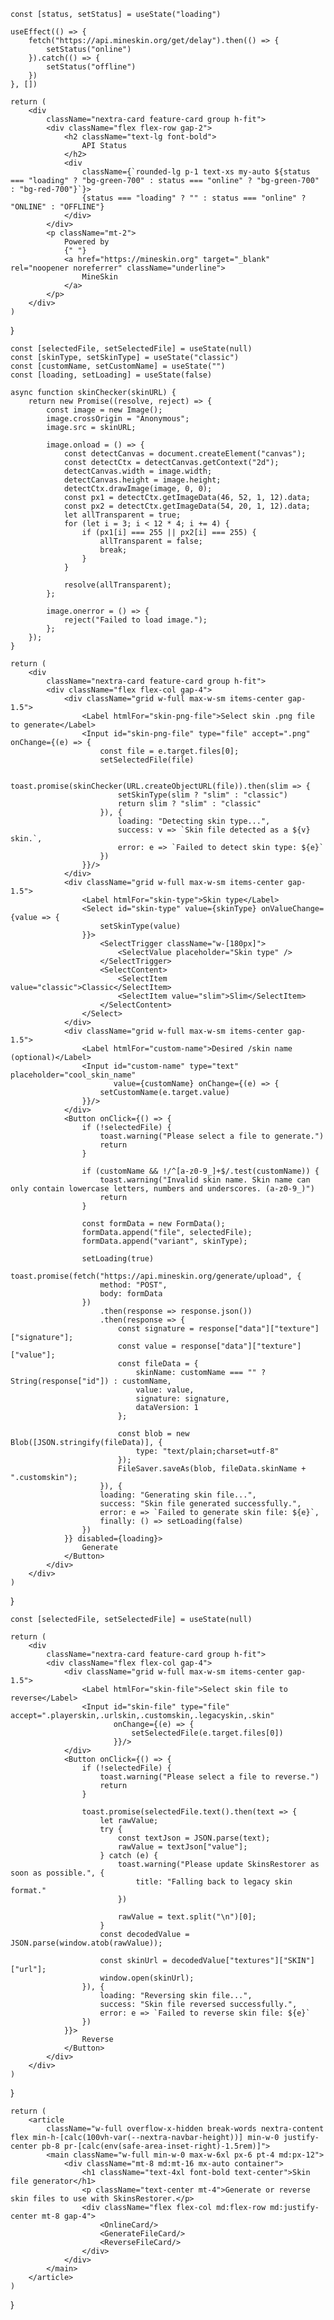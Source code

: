 
    const [status, setStatus] = useState("loading")

    useEffect(() => {
        fetch("https://api.mineskin.org/get/delay").then(() => {
            setStatus("online")
        }).catch(() => {
            setStatus("offline")
        })
    }, [])

    return (
        <div
            className="nextra-card feature-card group h-fit">
            <div className="flex flex-row gap-2">
                <h2 className="text-lg font-bold">
                    API Status
                </h2>
                <div
                    className={`rounded-lg p-1 text-xs my-auto ${status === "loading" ? "bg-green-700" : status === "online" ? "bg-green-700" : "bg-red-700"}`}>
                    {status === "loading" ? "" : status === "online" ? "ONLINE" : "OFFLINE"}
                </div>
            </div>
            <p className="mt-2">
                Powered by
                {" "}
                <a href="https://mineskin.org" target="_blank" rel="noopener noreferrer" className="underline">
                    MineSkin
                </a>
            </p>
        </div>
    )
}

    const [selectedFile, setSelectedFile] = useState(null)
    const [skinType, setSkinType] = useState("classic")
    const [customName, setCustomName] = useState("")
    const [loading, setLoading] = useState(false)

    async function skinChecker(skinURL) {
        return new Promise((resolve, reject) => {
            const image = new Image();
            image.crossOrigin = "Anonymous";
            image.src = skinURL;

            image.onload = () => {
                const detectCanvas = document.createElement("canvas");
                const detectCtx = detectCanvas.getContext("2d");
                detectCanvas.width = image.width;
                detectCanvas.height = image.height;
                detectCtx.drawImage(image, 0, 0);
                const px1 = detectCtx.getImageData(46, 52, 1, 12).data;
                const px2 = detectCtx.getImageData(54, 20, 1, 12).data;
                let allTransparent = true;
                for (let i = 3; i < 12 * 4; i += 4) {
                    if (px1[i] === 255 || px2[i] === 255) {
                        allTransparent = false;
                        break;
                    }
                }

                resolve(allTransparent);
            };

            image.onerror = () => {
                reject("Failed to load image.");
            };
        });
    }

    return (
        <div
            className="nextra-card feature-card group h-fit">
            <div className="flex flex-col gap-4">
                <div className="grid w-full max-w-sm items-center gap-1.5">
                    <Label htmlFor="skin-png-file">Select skin .png file to generate</Label>
                    <Input id="skin-png-file" type="file" accept=".png" onChange={(e) => {
                        const file = e.target.files[0];
                        setSelectedFile(file)

                        toast.promise(skinChecker(URL.createObjectURL(file)).then(slim => {
                            setSkinType(slim ? "slim" : "classic")
                            return slim ? "slim" : "classic"
                        }), {
                            loading: "Detecting skin type...",
                            success: v => `Skin file detected as a ${v} skin.`,
                            error: e => `Failed to detect skin type: ${e}`
                        })
                    }}/>
                </div>
                <div className="grid w-full max-w-sm items-center gap-1.5">
                    <Label htmlFor="skin-type">Skin type</Label>
                    <Select id="skin-type" value={skinType} onValueChange={value => {
                        setSkinType(value)
                    }}>
                        <SelectTrigger className="w-[180px]">
                            <SelectValue placeholder="Skin type" />
                        </SelectTrigger>
                        <SelectContent>
                            <SelectItem value="classic">Classic</SelectItem>
                            <SelectItem value="slim">Slim</SelectItem>
                        </SelectContent>
                    </Select>
                </div>
                <div className="grid w-full max-w-sm items-center gap-1.5">
                    <Label htmlFor="custom-name">Desired /skin name (optional)</Label>
                    <Input id="custom-name" type="text" placeholder="cool_skin_name"
                           value={customName} onChange={(e) => {
                        setCustomName(e.target.value)
                    }}/>
                </div>
                <Button onClick={() => {
                    if (!selectedFile) {
                        toast.warning("Please select a file to generate.")
                        return
                    }

                    if (customName && !/^[a-z0-9_]+$/.test(customName)) {
                        toast.warning("Invalid skin name. Skin name can only contain lowercase letters, numbers and underscores. (a-z0-9_)")
                        return
                    }

                    const formData = new FormData();
                    formData.append("file", selectedFile);
                    formData.append("variant", skinType);

                    setLoading(true)
                    toast.promise(fetch("https://api.mineskin.org/generate/upload", {
                        method: "POST",
                        body: formData
                    })
                        .then(response => response.json())
                        .then(response => {
                            const signature = response["data"]["texture"]["signature"];
                            const value = response["data"]["texture"]["value"];
                            const fileData = {
                                skinName: customName === "" ? String(response["id"]) : customName,
                                value: value,
                                signature: signature,
                                dataVersion: 1
                            };

                            const blob = new Blob([JSON.stringify(fileData)], {
                                type: "text/plain;charset=utf-8"
                            });
                            FileSaver.saveAs(blob, fileData.skinName + ".customskin");
                        }), {
                        loading: "Generating skin file...",
                        success: "Skin file generated successfully.",
                        error: e => `Failed to generate skin file: ${e}`,
                        finally: () => setLoading(false)
                    })
                }} disabled={loading}>
                    Generate
                </Button>
            </div>
        </div>
    )
}

    const [selectedFile, setSelectedFile] = useState(null)

    return (
        <div
            className="nextra-card feature-card group h-fit">
            <div className="flex flex-col gap-4">
                <div className="grid w-full max-w-sm items-center gap-1.5">
                    <Label htmlFor="skin-file">Select skin file to reverse</Label>
                    <Input id="skin-file" type="file" accept=".playerskin,.urlskin,.customskin,.legacyskin,.skin"
                           onChange={(e) => {
                               setSelectedFile(e.target.files[0])
                           }}/>
                </div>
                <Button onClick={() => {
                    if (!selectedFile) {
                        toast.warning("Please select a file to reverse.")
                        return
                    }

                    toast.promise(selectedFile.text().then(text => {
                        let rawValue;
                        try {
                            const textJson = JSON.parse(text);
                            rawValue = textJson["value"];
                        } catch (e) {
                            toast.warning("Please update SkinsRestorer as soon as possible.", {
                                title: "Falling back to legacy skin format."
                            })

                            rawValue = text.split("\n")[0];
                        }
                        const decodedValue = JSON.parse(window.atob(rawValue));

                        const skinUrl = decodedValue["textures"]["SKIN"]["url"];
                        window.open(skinUrl);
                    }), {
                        loading: "Reversing skin file...",
                        success: "Skin file reversed successfully.",
                        error: e => `Failed to reverse skin file: ${e}`
                    })
                }}>
                    Reverse
                </Button>
            </div>
        </div>
    )
}

    return (
        <article
            className="w-full overflow-x-hidden break-words nextra-content flex min-h-[calc(100vh-var(--nextra-navbar-height))] min-w-0 justify-center pb-8 pr-[calc(env(safe-area-inset-right)-1.5rem)]">
            <main className="w-full min-w-0 max-w-6xl px-6 pt-4 md:px-12">
                <div className="mt-8 md:mt-16 mx-auto container">
                    <h1 className="text-4xl font-bold text-center">Skin file generator</h1>
                    <p className="text-center mt-4">Generate or reverse skin files to use with SkinsRestorer.</p>
                    <div className="flex flex-col md:flex-row md:justify-center mt-8 gap-4">
                        <OnlineCard/>
                        <GenerateFileCard/>
                        <ReverseFileCard/>
                    </div>
                </div>
            </main>
        </article>
    )
}

<RootComponent/>
